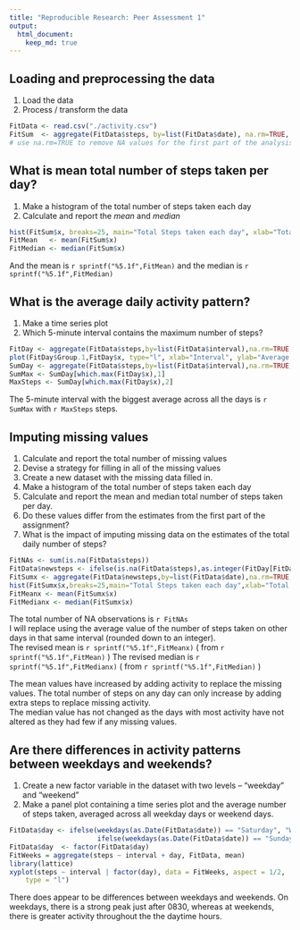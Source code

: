 ```yaml
---
title: "Reproducible Research: Peer Assessment 1"
output: 
  html_document:
    keep_md: true
---
```


   
## Loading and preprocessing the data

1. Load the data
2. Process / transform the data  
```r
FitData <- read.csv("./activity.csv")
FitSum  <- aggregate(FitData$steps, by=list(FitData$date), na.rm=TRUE, FUN=sum)
# use na.rm=TRUE to remove NA values for the first part of the analysis
```

## What is mean total number of steps taken per day?

1. Make a histogram of the total number of steps taken each day
2. Calculate and report the *mean* and *median*
```r
hist(FitSum$x, breaks=25, main="Total Steps taken each day", xlab="Total Steps", col="grey")
FitMean   <- mean(FitSum$x)
FitMedian <- median(FitSum$x)
```
And the mean is `r sprintf("%5.1f",FitMean)` and the median is `r sprintf("%5.1f",FitMedian)`    


## What is the average daily activity pattern?

1. Make a time series plot
2. Which 5-minute interval contains the maximum number of steps?
```r
FitDay <- aggregate(FitData$steps,by=list(FitData$interval),na.rm=TRUE, FUN=mean)
plot(FitDay$Group.1,FitDay$x, type="l", xlab="Interval", ylab="Average Steps")
SumDay <- aggregate(FitData$steps,by=list(FitData$interval),na.rm=TRUE, FUN=sum)
SumMax <- SumDay[which.max(FitDay$x),1]
MaxSteps <- SumDay[which.max(FitDay$x),2]
```
The 5-minute interval with the biggest average across all the days is `r SumMax` with `r MaxSteps` steps.

## Imputing missing values

1. Calculate and report the total number of missing values
2. Devise a strategy for filling in all of the missing values
3. Create a new dataset with the missing data filled in.
4. Make a histogram of the total number of steps taken each day
5. Calculate and report the mean and median total number of steps taken per day. 
6. Do these values differ from the estimates from the first part of the assignment? 
7. What is the impact of imputing missing data on the estimates of the total daily number of steps?

```r
FitNAs <- sum(is.na(FitData$steps))
FitData$newsteps <- ifelse(is.na(FitData$steps),as.integer(FitDay[FitData$interval,2]),FitData$steps)
FitSumx <- aggregate(FitData$newsteps,by=list(FitData$date),na.rm=TRUE, FUN=sum)
hist(FitSumx$x,breaks=25,main="Total Steps taken each day",xlab="Total Steps",col="grey")
FitMeanx <- mean(FitSumx$x)
FitMedianx <- median(FitSumx$x)

```
The total number of NA observations is `r FitNAs`  
I will replace using the average value of the number of steps taken 
on other days in that same interval (rounded down to an integer).    
The revised mean is `r sprintf("%5.1f",FitMeanx)`   ( from `r sprintf("%5.1f",FitMean)` )
The revised median is `r sprintf("%5.1f",FitMedianx)` ( from `r sprintf("%5.1f",FitMedian)` ) 

The mean values have increased by adding activity to replace the missing values. 
The total number of steps on any day can only increase by adding extra steps to replace missing activity.   
The median value has not changed as the days with most activity have not altered 
as they had few if any missing values.

## Are there differences in activity patterns between weekdays and weekends?
1. Create a new factor variable in the dataset with two levels -- "weekday" and "weekend" 
2. Make a panel plot containing a time series plot and the average number of steps taken, 
averaged across all weekday days or weekend days.  

```r
FitData$day <- ifelse(weekdays(as.Date(FitData$date)) == "Saturday", "Weekend", 
                      ifelse(weekdays(as.Date(FitData$date)) == "Sunday", "Weekend", "Weekday"))
FitData$day  <- factor(FitData$day)
FitWeeks = aggregate(steps ~ interval + day, FitData, mean)
library(lattice)
xyplot(steps ~ interval | factor(day), data = FitWeeks, aspect = 1/2, 
    type = "l")
```
   
There does appear to be differences between weekdays and weekends. 
On weekdays, there is a strong peak just after 0830, 
whereas at weekends, there is greater activity throughout the the daytime hours.  